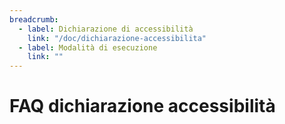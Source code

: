 ---
breadcrumb:
  - label: Dichiarazione di accessibilità
    link: "/doc/dichiarazione-accessibilita"
  - label: Modalità di esecuzione
    link: ""
---

# FAQ dichiarazione accessibilità


